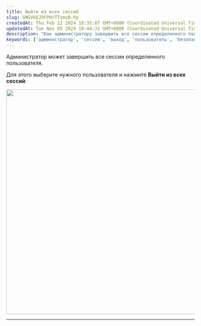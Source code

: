 ```yaml
---
title: Выйти из всех сессий
slug: GMGVkEJ9FPHYTTsmzB-Pp
createdAt: Thu Feb 22 2024 18:35:07 GMT+0000 (Coordinated Universal Time)
updatedAt: Tue Nov 05 2024 10:44:31 GMT+0000 (Coordinated Universal Time)
description: "Как администратору завершить все сессии определенного пользователя в системе."
keywords: ['администратор', 'сессии', 'выход', 'пользователь', 'безопасность']
---
```


Администратор может завершить все сессии определенного пользователя.

Для этого выберите нужного пользователя и нажмите **Выйти из всех сессий**:

<div style={{ textAlign: 'center' }}>
  <img
    src="/img/assets/QKZtfOnnubSbfN3D1EPqb-eluXAggz4YpdMguouVfhx-20241021-163507.png"
    width="600"
    style={{ display: 'block', margin: '0 auto' }}
  />
</div>

***